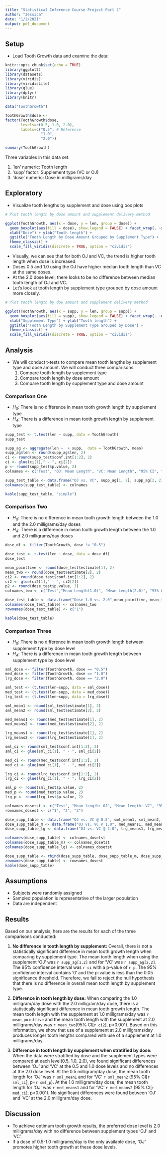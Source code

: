 ```yaml
---
title: "Statistical Inference Course Project Part 2"
author: "Jessica"
date: "1/2/2021"
output: pdf_document
---
```


## Setup 

- Load Tooth Growth data and examine the data: 

```r
knitr::opts_chunk$set(echo = TRUE)
library(ggplot2)
library(datasets)
library(viridis)
library(viridisLite)
library(glue)
library(dplyr)
library(knitr)

data("ToothGrowth")

ToothGrowth$dose <- 
factor(ToothGrowth$dose, 
       levels=c(0.5, 1.0, 2.0),
       labels=c("0.5", # Reference
                "1.0", 
                "2.0"))

summary(ToothGrowth)

```

Three variables in this data set:  

  1. 'len' numeric:	Tooth length  
  2. 'supp' factor: Supplement type (VC or OJ)  
  3. 'dose' numeric: Dose in milligrams/day  
  
## Exploratory 

- Visualize tooth lengths by supplement and dose using box plots

```r
# Plot tooth length by dose amount and supplement delivery method

ggplot(ToothGrowth, aes(x = dose, y = len, group = dose)) + 
  geom_boxplot(aes(fill = dose), show.legend = FALSE) + facet_wrap(. ~supp) + 
  xlab("Dose") + ylab("Tooth length") + 
  ggtitle("Tooth Length by Dose Amount Grouped by Supplement Type") + 
  theme_classic() + 
  scale_fill_viridis(discrete = TRUE, option = "cividis")

```

- Visually, we can see that for both OJ and VC, the trend is higher tooth length when dose is increased. 
- Doses 0.5 and 1.0 using the OJ have higher median tooth length than VC at the same doses. 
- At the 2.0 dose level, there looks to be no difference between median tooth length of OJ and VC. 
- Let's look at tooth length by supplement type grouped by dose amount more closely. 

```r
# Plot tooth length by dow amount and supplement delivery method

ggplot(ToothGrowth, aes(x = supp, y = len, group = supp)) + 
  geom_boxplot(aes(fill = supp), show.legend = FALSE) + facet_wrap(. ~dose) + 
  xlab("Supplement Type") + ylab("Tooth length") + 
  ggtitle("Tooth Length by Supplement Type Grouped by Dose") + 
  theme_classic() + 
  scale_fill_viridis(discrete = TRUE, option = "cividis")

```


## Analysis 

- We will conduct t-tests to compare mean tooth lengths by supplement type and dose amount. We will conduct three comparisons: 
  1. Compare tooth length by supplement type
  2. Compare tooth length by dose amount
  3. Compare tooth length by supplement type and dose amount
  
### Comparison One  

- $H_{0}$: There is no difference in mean tooth growth length by supplement type
- $H_{A}$: There is a difference in mean tooth growth length by supplement type

```r
supp_test <- t.test(len ~ supp, data = ToothGrowth)
supp_test
```

```r

supp_ag <- aggregate(len ~  + supp,  data = ToothGrowth, mean)
supp_ag$len <- round(supp_ag$len, 2)
ci <- round(supp_test$conf.int[1:2], 2)
ci <- glue(ci[1]," - ", ci[2])
p <- round(supp_test$p.value, 2)
colnames <- c("Test", "OJ: Mean Length", "VC: Mean Length", "95% CI", "P-value")

supp_test_table <- data.frame("OJ vs. VC", supp_ag[1, 2], supp_ag[2, 2], ci, p)
colnames(supp_test_table) <- colnames

kable(supp_test_table, "simple")

```

### Comparison Two
- $H_{0}$: There is no difference in mean tooth growth length between the 1.0 and the 2.0 milligrams/day doses
- $H_{A}$: There is a difference in mean tooth growth length between the 1.0 and 2.0 milligrams/day doses

```r
dose_df <- filter(ToothGrowth, dose != "0.5")

dose_test <- t.test(len ~ dose, data = dose_df)
dose_test
```

```r
mean_pointfive <- round(dose_test$estimate[1], 2)
mean_two <- round(dose_test$estimate[2], 2)
ci2 <- round(dose_test$conf.int[1:2], 2)
ci2 <- glue(ci2[1]," - ", ci2[2])
p2 <- round(dose_test$p.value, 3)
colnames_two <- c("Test","Mean Length(1.0)", "Mean Length(2.0)", "95% CI", "P-value")

dose_test_table <- data.frame("Dose 1.0 vs. 2.0",mean_pointfive, mean_two, ci2, p2)
colnames(dose_test_table) <- colnames_two
rownames(dose_test_table) <- c("1")

kable(dose_test_table)

```

### Comparison Three 
- $H_{0}$: There is no difference in mean tooth growth length between supplement type by dose level
- $H_{A}$: There is a difference in mean tooth growth length between supplement type by dose level

```r
sml_dose <- filter(ToothGrowth, dose == "0.5")
med_dose <- filter(ToothGrowth, dose == "1.0")
lrg_dose <- filter(ToothGrowth, dose == "2.0")

sml_test <- (t.test(len~supp, data = sml_dose))
med_test <- (t.test(len~supp, data = med_dose))
lrg_test <- (t.test(len~supp, data = lrg_dose))

sml_mean1 <- round(sml_test$estimate[1], 2)
sml_mean2 <- round(sml_test$estimate[2], 2)

med_means1 <- round(med_test$estimate[1], 2)
med_means2 <- round(med_test$estimate[2], 2)

lrg_means1 <- round(lrg_test$estimate[1], 2)
lrg_means2 <- round(lrg_test$estimate[1], 2)

sml_ci <- round(sml_test$conf.int[1:2], 2)
sml_ci <- glue(sml_ci[1], " - ", sml_ci[2])

med_ci <- round(med_test$conf.int[1:2], 2)
med_ci <- glue(med_ci[1], " - ", med_ci[2])

lrg_ci <- round(lrg_test$conf.int[1:2], 2)
lrg_ci <- glue(lrg_ci[1], " - ", lrg_ci[2])

sml_p <- round(sml_test$p.value, 2)
med_p <- round(med_test$p.value, 2)
lrg_p <- round(lrg_test$p.value, 2)

colnames_dosetst <- c("Test", "Mean length: OJ", "Mean length: VC", "95% CI", "P-value" )
rownames_dosest <- c("1", "2", "3")

dose_supp_table <- data.frame("OJ vs. VC @ 0.5", sml_mean1, sml_mean2, sml_ci, sml_p)
dose_supp_table_m <- data.frame("OJ vs. VC @ 1.0", med_means1, med_means2, med_ci, med_p)
dose_supp_table_lg <- data.frame("OJ vs. VC @ 2.0", lrg_means1, lrg_means2, lrg_ci, lrg_p)

colnames(dose_supp_table) <- colnames_dosetst
colnames(dose_supp_table_m) <- colnames_dosetst
colnames(dose_supp_table_lg) <- colnames_dosetst

dose_supp_table <- rbind(dose_supp_table, dose_supp_table_m, dose_supp_table_lg)
rownames(dose_supp_table) <- rownames_dosest
kable(dose_supp_table)

```

## Assumptions
- Subjects were randomly assigned
- Sampled population is representative of the larger population
- Data are independent

## Results 
Based on our analysis, here are the results for each of the three comparisons conducted: 

1. **No difference in tooth length by supplement:** Overall, there is not a statistically significant difference in mean tooth growth length when comparing by supplement type. The mean tooth length when using the supplement 'OJ' was `r supp_ag[1,2]` and for 'VC' was `r supp_ag[2,2]`. The 95% confidence interval was `r ci` with a p-value of `r p`. The 95% confidence interval contains '0' and the p-value is less than the 0.05 significance threshold. Therefore, we fail to reject the null hypothesis that there is no difference in overall mean tooth length by supplement type. 

2. **Difference in tooth length by dose:** When comparing the 1.0 milligram/day dose with the 2.0 milligram/day dose, there is a statistically significant difference in mean tooth growth length. The mean tooth length with the supplement at 1.0 milligrams/day was `r mean_pointfive` and the mean tooth length with the supplement at 2.0 milligrams/day was `r mean_two`(95% CI[`r ci2`], p<0.001). Based on this information, we show that use of a supplement at 2.0 milligrams/day produces longer tooth lengths compared with use of a supplement at 1.0 milligrams/day. 

3. **Difference in tooth length by supplement when stratified by dose:** When the data were stratified by dose and the supplement types were compared at each level(0.5, 1.0, 2.0), we found significant differences between 'OJ' and 'VC' at the 0.5 and 1.0 dose levels and no differences at the 2.0 dose level. At the 0.5 milligram/day dose, the mean tooth length for 'OJ' was `r sml_mean1` and for 'VC' `r sml_mean2` (95% CI[`r sml_ci`], p=`r sml_p`). At the 1.0 milligram/day dose, the mean tooth length for 'OJ' was `r med_means1` and for 'VC' `r med_means2` (95% CI[`r med_ci`], p<0.001). No significant differences were found between 'OJ' and 'VC' at the 2.0 milligram/day dose. 

## Discussion
- To achieve optimum tooth growth results, the preferred dose level is 2.0 milligrams/day with no difference between supplement types 'OJ' and 'VC'. 
- If a dose of 0.5-1.0 milligrams/day is the only available dose, 'OJ' promotes higher tooth growth at these dose levels. 


